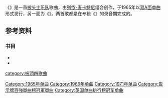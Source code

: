{{Infobox single
| Name      = {{lang|en|We Can Work It Out}}
| Cover     = 
| Caption   = 
| Artist     = [[披头士乐队|披头士乐队]]
| A-side     = 《{{lang|en|[[Day_Tripper|Day Tripper]]}}》
| Released    = 1965年12月3日（英国）<br/>1965年12月6日（美国）
| Format     = [[黑胶唱片|7英寸黑胶唱片]]
| Recorded    = 1965年10月20日和29日<br>伦敦[[阿比路录音室|EMI录音室]]
| Genre     = [[民谣摇滚|民谣摇滚]]<ref>{{cite web| url =http://www.allmusic.com/song/we-can-work-it-out-t4282124| title =We Can Work It Out review| website =Allmusic.com| accessdate =2015-04-20| archive-date =2012-05-11| archive-url =https://web.archive.org/web/20120511210020/http://www.allmusic.com/song/we-can-work-it-out-t4282124| dead-url =no}}</ref>
| Length     = 2:15
| Label     = [[Parlophone|Parlophone]]（英国）<br/>[[Capitol_Records|Capitol]]（美国）
| Writer     = [[列侬-麦卡特尼|列侬-麦卡特尼]]
| Producer    = [[乔治·马丁|乔治·马丁]]
| Certification = 金唱片 ([[RIAA|RIAA]]){{sfn|RIAA|2009}}
| Chronology   = 披头士乐队英国单曲
| Last single  = {{lang|en|[[Help!_(歌曲)|Help!]]}}<br/>（1965）
| This single  = {{lang|en|'''We Can Work It Out'''}}/<br/>{{lang|en|[[Day_Tripper|Day Tripper]]}}<br/>（1965）
| Next single  = {{lang|en|[[Paperback_Writer|Paperback Writer]]}}<br/>（1966）
| Misc         = {{Extra chronology
  | Artist         = 披头士乐队美国
  | Type           = single
  | Last single    = {{lang|en|[[Yesterday|Yesterday]]}}<br/>（1965）
  | This single    = {{lang|en|'''We Can Work It Out'''}}/<br/>{{lang|en|[[Day_Tripper|Day Tripper]]}}<br/>（1965）
  | Next single    = {{lang|en|[[Nowhere_Man|Nowhere Man]]}}<br/>（1966）
  }}
}}
《'''{{lang|en|We Can Work It Out}}'''》是一首[[披头士乐队|披头士乐队]]歌曲，由[[列侬-麦卡特尼|列侬-麦卡特尼]]组合创作，于1965年以[[A面與B面|双A面]][[单曲|单曲]]形式发行，另一面为《{{lang|en|[[Day_Tripper|Day Tripper]]}}》。两首歌都是在专辑《{{lang|en|[[Rubber_Soul|Rubber Soul]]}}》的录音期完成的{{sfn|MacDonald|2005|pp=171-172}}。

== 参考资料 ==
{{Reflist}}

=== 书目 ===
{{Refbegin|2}}
* {{cite book
| last=MacDonald
| first=Ian
| year=2005
| authorlink=Ian MacDonald
| title=Revolution in the Head: The Beatles' Records and the Sixties
| publisher=Pimlico (Rand)
| location=London
| edition=Second Revised
| isbn=1-84413-828-3
| ref=harv
}}
* {{cite web
 |work        = [[Recording_Industry_Association_of_America|RIAA]]
 |year        = 2009
 |title       = RIAA Gold & Platinum Searchable Database - The Beatles Gold Singles
 |url         = http://riaa.com/goldandplatinumdata.php?resultpage=1&table=SEARCH_RESULTS&action=&title=&artist=The%20Beatles&format=SINGLE&debutLP=&category=&sex=&releaseDate=&requestNo=&type=&level=&label=&company=&certificationDate=&awardDescription=Gold&catalogNo=&aSex=&rec_id=&charField=&gold=&platinum=&multiPlat=&level2=&certDate=&album=&id=&after=&before=&startMonth=1&endMonth=1&startYear=1958&endYear=2009&sort=Artist&perPage=25
 |accessdate  = 20 July 2009
 |ref         = {{SfnRef|RIAA|2009}}
 |deadurl     = yes
 |archiveurl  = https://web.archive.org/web/20100920075520/http://riaa.com/goldandplatinumdata.php?resultpage=1&table=SEARCH_RESULTS&action=&title=&artist=The%20Beatles&format=SINGLE&debutLP=&category=&sex=&releaseDate=&requestNo=&type=&level=&label=&company=&certificationDate=&awardDescription=Gold&catalogNo=&aSex=&rec_id=&charField=&gold=&platinum=&multiPlat=&level2=&certDate=&album=&id=&after=&before=&startMonth=1&endMonth=1&startYear=1958&endYear=2009&sort=Artist&perPage=25
 |archivedate = 2010年9月20日
}}
{{Refend}}

{{披头士乐队单曲目录}}

[[category:披頭四歌曲|category:披頭四歌曲]]
[[Category:1965年单曲|Category:1965年单曲]]
[[Category:1966年单曲|Category:1966年单曲]]
[[Category:1971年单曲|Category:1971年单曲]]
[[Category:告示牌百強單曲榜冠軍單曲|Category:告示牌百強單曲榜冠軍單曲]]
[[Category:英国单曲排行榜冠军单曲|Category:英国单曲排行榜冠军单曲]]